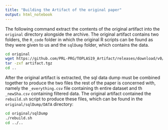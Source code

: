 ```yaml
---
title: "Building the Artifact of the original paper"
output: html_notebook
---
```


The following command extract the contents of the original artifact into the `original` directory alongside the archive. The original artifact contains two folders, the `R_code` folder in which the original R scripts can be found as they were given to us and the `sqlDump` folder, which contains the data. 

```bash
cd original
wget https://github.com/PRL-PRG/TOPLAS19_Artifact/releases/download/v0/artifact.tgz
tar -zxf artifact.tgz
cd ..
```

After the original artifact is extracted, the sql data dump must be combined together to produce the two files the rest of the paper is concerned with, namely the `_everything.csv` file containing th entire dataset and th `_newSha.csv` containing filtered data. The original artifact contained the `rebuild.sh` script to produce these files, which can be found in the `original/sqlDump/DATA` directory:

```bash
cd original/sqlDump
./rebuild.sh
cd ../..
```

